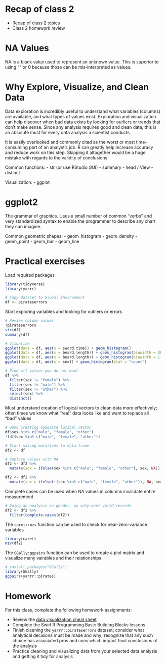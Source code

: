 # Recap of class 2

- Recap of class 2 topics
- Class 2 homework review

# NA Values

NA is a blank value used to represent an unknown value. This is superior to using "" or 0 because those can be mis-interpreted as values.

# Why Explore, Visualize, and Clean Data

Data exploration is incredibly useful to understand what variables (columns) are available, and what types of values exist. Exploration and visualization can help discover when bad data exists by looking for ourliers or trends that don't make sense. Since any analysis requires good and clean data, this is an absolute must for every data analysis a scientist conducts.

It is easily overlooked and commonly cited as the worst or most time-consuming part of an analyst's job. R can greatly help increase accuracy and reduce work on this step. Skipping it altogether would be a huge mistake with regards to the validity of conclusions.

Common functions:
- str (or use RStudio GUI)
- summary
- head / View
- distinct

Visualization:
- ggplot

# ggplot2

The grammar of graphics. Uses a small number of common "verbs" and very standardized syntax to enable the programmer to describe any chart they can imagine.

Common geometric shapes:
- geom_histogram
- geom_density
- geom_point
- geom_bar
- geom_line

# Practical exercises

Load required packages

```r
library(tidyverse)
library(yarrr)

# Copy dataset to Global Environment
df <- pirateserrors
```

Start exploring variables and looking for outliers or errors

```r
# Review column values
?pirateserrors
str(df)
summary(df)

# Visualize
ggplot(data = df, aes(x = sword.time)) + geom_histogram()
ggplot(data = df, aes(x = beard.length)) + geom_histogram(binwidth = 30)
ggplot(data = df, aes(x = beard.length)) + geom_histogram(binwidth = 1)
ggplot(data = df, aes(x = sex)) + geom_histogram(stat = "count")

# Find all values you do not want
df %>%
  filter(sex != "female") %>%
  filter(sex != "male") %>%
  filter(sex != "other") %>%
  select(sex) %>%
  distinct()
```

Must understand creation of logical vectors to clean data more effectively; often times we know what "real" data looks like and want to replace all "bad" values

```r
# Demo creating opposite locical vector
df$sex %in% c("male", "female", "other")
!(df$sex %in% c("male", "female", "other"))

# Start making mutations to data.frame
df2 <- df

# Replace values with NA
df2 <- df2 %>%
  mutate(sex = ifelse(sex %in% c("male", "female", "other"), sex, NA))

df2 <- df2 %>%
  mutate(sex = ifelse(!(sex %in% c("male", "female", "other")), NA, sex))
``` 

Complete cases can be used when NA values in columns invalidate entire measurement

```r
# Doing an analysis on gender, so only want valid records
df2 <- df2 %>%
  filter(complete.cases(df2))
``` 

The `caret::nzv` function can be used to check for near-zero-variance variables

```r
library(caret)
nzv(df2)
```

The `GGally:ggpairs` function can be used to create a plot matrix and visualize many vairables and their relationships

```r
# install.packages("GGally")
library(GGally)
ggpairs(yarrr::pirates)
```

# Homework

For this class, complete the following homework assignments:

- Review the [data visualization cheat sheet](https://www.rstudio.com/resources/cheatsheets/)
- Complete the Swirl R Programming Basic Building Blocks lessons
- Finish cleaning the `yarrr::pirateserrors` dataset; consider what analytical decisions must be made and why; recognize that any such choice has associated pros and cons which impact final conclusions of the analysis
- Practice cleaning and visualizing data from your selected data analysis and getting it tidy for analysis
